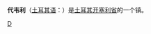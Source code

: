 {{Infobox Settlement
| name = 代韦利<br/>Develi
| image_skyline = 
| imagesize = 
| image_caption = 
| image_flag = 
| image_shield = 
| pushpin_map = Turkey
| pushpin_label_position = bottom
| subdivision_type = 国家
| subdivision_name = {{TUR}}
| subdivision_type1 = [[土耳其行政区划|省]]
| subdivision_name1 = [[开塞利省|开塞利省]]
| subdivision_type2 = 
| subdivision_name2 =  
| elevation_m = 
| elevation_ft = 
| area_total_km2 = 1887
| population_as_of = 
| population_total = 70893
| population_density_km2 = auto
| timezone = [[欧洲东部时间|EET]]
| utc_offset = +2
| timezone_DST = [[欧洲东部夏季时间|EEST]]
| utc_offset_DST = +3
| latd = 38
| latm = 23
| lats = 20
| latNS = N
| longd = 35
| longm = 29
| longs = 31
| longEW = E
| postal_code_type = 
| postal_code = 
| website = https://web.archive.org/web/20141011172210/http://www.develi.gen.tr/ 
}}
'''代韦利'''（[[土耳其语|土耳其语]]：'''{{lang|tr|Develi}}'''）是[[土耳其|土耳其]][[开塞利省|开塞利省]]的一个镇。

{{Turkey-stub}}

[[Category:土耳其城市|D]]